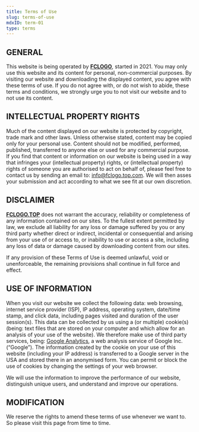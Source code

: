 ```yaml
---
title: Terms of Use
slug: terms-of-use
mdxID: term-01
type: terms
---
```


## GENERAL

This website is being operated by [**FCLOGO**](https://fclogo.top), started in 2021. You may only use this website and its content for personal, non-commercial purposes. By visiting our website and downloading the displayed content, you agree with these terms of use. If you do not agree with, or do not wish to abide, these terms and conditions, we strongly urge you to not visit our website and to not use its content.

## INTELLECTUAL PROPERTY RIGHTS

Much of the content displayed on our website is protected by copyright, trade mark and other laws. Unless otherwise stated, content may be copied only for your personal use. Content should not be modified, performed, published, transferred to anyone else or used for any commercial purpose. If you find that content or information on our website is being used in a way that infringes your (intellectual property) rights, or (intellectual property) rights of someone you are authorised to act on behalf of, please feel free to contact us by sending an email to: [info@fclogo.top.com](mailto:info@fclogo.top.com). We will then asses your submission and act according to what we see fit at our own discretion.

## DISCLAIMER

[**FCLOGO.TOP**](https://fclogo.top) does not warrant the accuracy, reliability or completeness of any information contained on our sites. To the fullest extent permitted by law, we exclude all liability for any loss or damage suffered by you or any third party whether direct or indirect, incidental or consequential and arising from your use of or access to, or inability to use or access a site, including any loss of data or damage caused by downloading content from our sites.

If any provision of these Terms of Use is deemed unlawful, void or unenforceable, the remaining provisions shall continue in full force and effect.

## USE OF INFORMATION

When you visit our website we collect the following data: web browsing, internet service provider (ISP), IP address, operating system, date/time stamp, and click data, including pages visited and duration of the user session(s). This data can be collected by us using a (or multiple) cookie(s) (being: text files that are stored on your computer and which allow for an analysis of your use of the website). We therefore make use of third party services, being: [Google Analytics](https://analytics.google.com), a web analysis service of Google Inc. (“Google”). The information created by the cookie on your use of this website (including your IP address) is transferred to a Google server in the USA and stored there in an anonymised form. You can permit or block the use of cookies by changing the settings of your web browser.

We will use the information to improve the performance of our website, distinguish unique users, and understand and improve our operations.

## MODIFICATION

We reserve the rights to amend these terms of use whenever we want to. So please visit this page from time to time.
